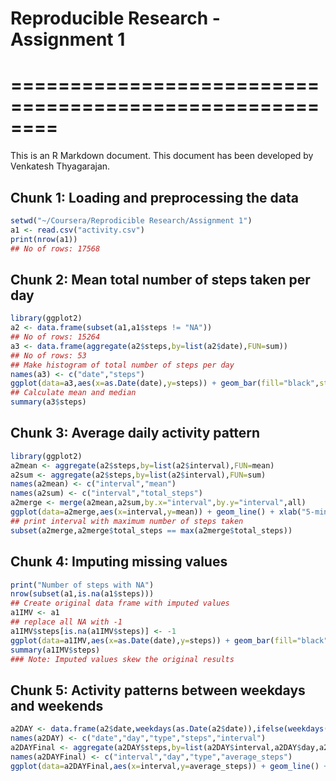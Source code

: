 # Reproducible Research - Assignment 1
# ========================================================

This is an R Markdown document. This document has been developed by Venkatesh Thyagarajan.

## Chunk 1: Loading and preprocessing the data
```r
setwd("~/Coursera/Reprodicible Research/Assignment 1")
a1 <- read.csv("activity.csv")
print(nrow(a1))
## No of rows: 17568
```

## Chunk 2: Mean total number of steps taken per day
```r
library(ggplot2)
a2 <- data.frame(subset(a1,a1$steps != "NA"))
## No of rows: 15264
a3 <- data.frame(aggregate(a2$steps,by=list(a2$date),FUN=sum))
## No of rows: 53
## Make histogram of total number of steps per day
names(a3) <- c("date","steps")
ggplot(data=a3,aes(x=as.Date(date),y=steps)) + geom_bar(fill="black",stat="identity") + xlab("Date") + ylab("Steps")
## Calculate mean and median
summary(a3$steps)
```

## Chunk 3: Average daily activity pattern
```r
library(ggplot2)
a2mean <- aggregate(a2$steps,by=list(a2$interval),FUN=mean)
a2sum <- aggregate(a2$steps,by=list(a2$interval),FUN=sum)
names(a2mean) <- c("interval","mean")
names(a2sum) <- c("interval","total_steps")
a2merge <- merge(a2mean,a2sum,by.x="interval",by.y="interval",all)
ggplot(data=a2merge,aes(x=interval,y=mean)) + geom_line() + xlab("5-min Interval") + ylab("Mean") +ggtitle("Average number of steps taken per 5-min interval")
## print interval with maximum number of steps taken
subset(a2merge,a2merge$total_steps == max(a2merge$total_steps))
```

## Chunk 4: Imputing missing values
```r
print("Number of steps with NA")
nrow(subset(a1,is.na(a1$steps)))
## Create original data frame with imputed values
a1IMV <- a1
## replace all NA with -1
a1IMV$steps[is.na(a1IMV$steps)] <- -1
ggplot(data=a1IMV,aes(x=as.Date(date),y=steps)) + geom_bar(fill="black",stat="identity") + xlab("Date") + ylab("Steps")
summary(a1IMV$steps)
### Note: Imputed values skew the original results
```

## Chunk 5: Activity patterns between weekdays and weekends
```r
a2DAY <- data.frame(a2$date,weekdays(as.Date(a2$date)),ifelse(weekdays(as.Date(a2$date))=="Saturday"|weekdays(as.Date(a2$date))=="Sunday","Weekend","Weekday"),a2$steps,a2$interval)
names(a2DAY) <- c("date","day","type","steps","interval")
a2DAYFinal <- aggregate(a2DAY$steps,by=list(a2DAY$interval,a2DAY$day,a2DAY$type),FUN=mean)
names(a2DAYFinal) <- c("interval","day","type","average_steps")
ggplot(data=a2DAYFinal,aes(x=interval,y=average_steps)) + geom_line() + xlab("Interval") + ylab("Number of steps") +ggtitle("Activity Patterns between Weekday and Weekend") + facet_wrap(~ type,ncol=1)
```